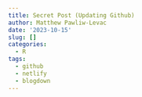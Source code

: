 ```yaml
---
title: Secret Post (Updating Github)
author: Matthew Pawliw-Levac
date: '2023-10-15'
slug: []
categories:
  - R
tags:
  - github
  - netlify
  - blogdown
---
```

